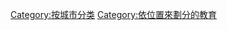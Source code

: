 {{Commonscat|Education by city}}

[[Category:按城市分类|Category:按城市分类]]
[[Category:依位置來劃分的教育|Category:依位置來劃分的教育]]